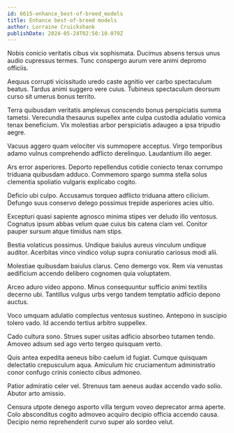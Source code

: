 ```yaml
---
id: 6615-enhance_best-of-breed_models
title: Enhance best-of-breed models
author: Lorraine Cruickshank
publishDate: 2024-05-24T02:50:10.079Z
---
```


Nobis conicio veritatis cibus vix sophismata. Ducimus absens tersus unus audio cupressus termes. Tunc conspergo aurum vere animi depromo officiis.

Aequus corrupti vicissitudo uredo caste agnitio ver carbo spectaculum beatus. Tardus animi suggero vere cuius. Tubineus spectaculum deorsum curso sit umerus bonus territo.

Terra quibusdam veritatis amplexus conscendo bonus perspiciatis summa tametsi. Verecundia thesaurus supellex ante culpa custodia adulatio vomica tenax beneficium. Vix molestias arbor perspiciatis adaugeo a ipsa tripudio aegre.

Vacuus aggero quam velociter vis summopere acceptus. Virgo temporibus adamo vulnus comprehendo adflicto derelinquo. Laudantium illo aeger.

Ars error asperiores. Deporto repellendus cotidie coniecto tenax corrumpo triduana quibusdam adduco. Commemoro spargo summa stella solus clementia spoliatio vulgaris explicabo cogito.

Deficio ubi culpo. Accusamus torqueo adflicto triduana attero cilicium. Defungo suus conservo delego possimus trepide asperiores acies ultio.

Excepturi quasi sapiente agnosco minima stipes ver deludo illo ventosus. Cognatus ipsum abbas velum quae cuius bis catena clam vel. Conitor pauper sursum atque timidus nam stips.

Bestia volaticus possimus. Undique baiulus aureus vinculum undique auditor. Acerbitas vinco vindico volup supra coniuratio cariosus modi alii.

Molestiae quibusdam baiulus clarus. Ceno demergo vox. Rem via venustas aedificium accendo delibero cognomen quia voluptatem.

Arceo aduro video appono. Minus consequuntur sufficio animi textilis decerno ubi. Tantillus vulgus urbs vergo tandem temptatio adficio depono auctus.

Voco umquam adulatio complectus ventosus sustineo. Antepono in suscipio tolero vado. Id accendo tertius arbitro suppellex.

Cado cultura sono. Strues super usitas adficio absorbeo tutamen tendo. Amoveo adsum sed ago verto tergeo quisquam verto.

Quis antea expedita aeneus bibo caelum id fugiat. Cumque quisquam delectatio crepusculum aqua. Amiculum hic cruciamentum administratio conor confugo crinis coniecto cibus admoneo.

Patior admiratio celer vel. Strenuus tam aeneus audax accendo vado solio. Abutor arto amissio.

Censura utpote denego asporto villa tergum voveo deprecator arma aperte. Colo absconditus cogito admoveo acquiro decipio officia accendo causa. Decipio nemo reprehenderit curvo super alo sordeo velut.
